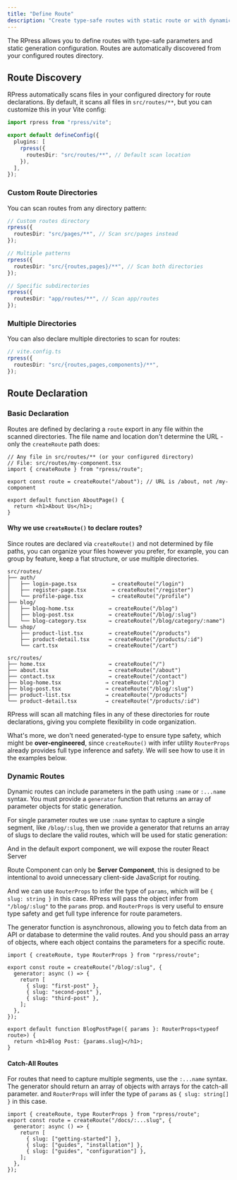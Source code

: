 ```yaml
---
title: "Define Route"
description: "Create type-safe routes with static route or with dynamic parameters."
---
```


The RPress allows you to define routes with type-safe parameters and static generation configuration. Routes are automatically discovered from your configured routes directory.

## Route Discovery

RPress automatically scans files in your configured directory for route declarations. By default, it scans all files in `src/routes/**`, but you can customize this in your Vite config:

```ts title="vite.config.ts"
import rpress from "rpress/vite";

export default defineConfig({
  plugins: [
    rpress({
      routesDir: "src/routes/**", // Default scan location
    }),
  ],
});
```

### Custom Route Directories

You can scan routes from any directory pattern:

```ts
// Custom routes directory
rpress({
  routesDir: "src/pages/**", // Scan src/pages instead
});

// Multiple patterns
rpress({
  routesDir: "src/{routes,pages}/**", // Scan both directories
});

// Specific subdirectories
rpress({
  routesDir: "app/routes/**", // Scan app/routes
});
```

### Multiple Directories

You can also declare multiple directories to scan for routes:

```ts
// vite.config.ts
rpress({
  routesDir: "src/{routes,pages,components}/**",
});
```

## Route Declaration

### Basic Declaration

Routes are defined by declaring a `route` export in any file within the scanned directories. The file name and location don't determine the URL - only the `createRoute` path does:

```tsx
// Any file in src/routes/** (or your configured directory)
// File: src/routes/my-component.tsx
import { createRoute } from "rpress/route";

export const route = createRoute("/about"); // URL is /about, not /my-component

export default function AboutPage() {
  return <h1>About Us</h1>;
}
```

#### Why we use `createRoute()` to declare routes?

Since routes are declared via `createRoute()` and not determined by file paths, you can organize your files however you prefer,
for example, you can group by feature, keep a flat structure, or use multiple directories.

```files tab="group by feature"
src/routes/
├── auth/
│   ├── login-page.tsx           → createRoute("/login")
│   ├── register-page.tsx        → createRoute("/register")
│   └── profile-page.tsx         → createRoute("/profile")
├── blog/
│   ├── blog-home.tsx           → createRoute("/blog")
│   ├── blog-post.tsx           → createRoute("/blog/:slug")
│   └── blog-category.tsx       → createRoute("/blog/category/:name")
└── shop/
    ├── product-list.tsx        → createRoute("/products")
    ├── product-detail.tsx      → createRoute("/products/:id")
    └── cart.tsx                → createRoute("/cart")
```

```files tab="group by flat structure"
src/routes/
├── home.tsx                    → createRoute("/")
├── about.tsx                   → createRoute("/about")
├── contact.tsx                 → createRoute("/contact")
├── blog-home.tsx              → createRoute("/blog")
├── blog-post.tsx              → createRoute("/blog/:slug")
├── product-list.tsx           → createRoute("/products")
└── product-detail.tsx         → createRoute("/products/:id")
```

RPress will scan all matching files in any of these directories for route declarations, giving you complete flexibility in code organization.

What's more, we don't need generated-type to ensure type safety, which might be **over-engineered**, since `createRoute()` with infer utility `RouterProps` already provides full type inference and safety. We will see how to use it in the examples below.

### Dynamic Routes

Dynamic routes can include parameters in the path using `:name` or `:...name` syntax. You must provide a `generator` function that returns an array of parameter objects for static generation.

For single parameter routes we use `:name` syntax to capture a single segment, like `/blog/:slug`,
then we provide a generator that returns an array of slugs to declare the valid routes, which will be used for static generation:

And in the default export component, we will expose the router React Server

Route Component can only be **Server Component**, this is designed to be intentional to avoid unnecessary client-side JavaScript for routing.

And we can use `RouterProps` to infer the type of `params`, which will be `{ slug: string }` in this case.
RPress will pass the object infer from `"/blog/:slug"` to the `params` prop.
and `RouterProps` is very useful to ensure type safety and get full type inference for route parameters.

The generator function is asynchronous, allowing you to fetch data from an API or database to determine the valid routes.
And you should pass an array of objects, where each object contains the parameters for a specific route.

```tsx
import { createRoute, type RouterProps } from "rpress/route";

export const route = createRoute("/blog/:slug", {
  generator: async () => {
    return [
      { slug: "first-post" },
      { slug: "second-post" },
      { slug: "third-post" },
    ];
  },
});

export default function BlogPostPage({ params }: RouterProps<typeof route>) {
  return <h1>Blog Post: {params.slug}</h1>;
}
```

#### Catch-All Routes

For routes that need to capture multiple segments, use the `:...name` syntax. The generator should return an array of objects with arrays for the catch-all parameter.
and `RouterProps` will infer the type of `params` as `{ slug: string[] }` in this case.

```tsx
import { createRoute, type RouterProps } from "rpress/route";
export const route = createRoute("/docs/:...slug", {
  generator: async () => {
    return [
      { slug: ["getting-started"] },
      { slug: ["guides", "installation"] },
      { slug: ["guides", "configuration"] },
    ];
  },
});
```

